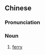 ==Chinese==
{{zh-forms|note=Abbreviation of {{zh-l|[[水上]][[巴士]]}}.}}

===Pronunciation===
{{zh-pron
|m=shuǐbā
|c=seoi2 baa1
|cat=n
}}

===Noun===
{{zh-noun}}

# [[ferry]]